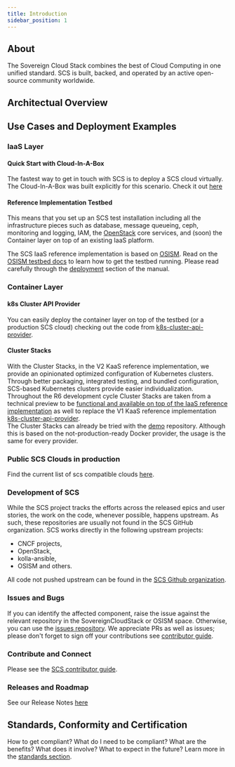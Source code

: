 ```yaml
---
title: Introduction
sidebar_position: 1
---
```



## About

The Sovereign Cloud Stack combines the best of Cloud Computing in one unified standard.
SCS is built, backed, and operated by an active open-source community worldwide.

## Architectual Overview

<ArchitecturalModel jsonFilePath="data/architecturalOverviewData.json" />

## Use Cases and Deployment Examples

### IaaS Layer

#### Quick Start with Cloud-In-A-Box

The fastest way to get in touch with SCS is to deploy a SCS cloud virtually. The Cloud-In-A-Box was built explicitly for this scenario. Check it out [here](/docs/iaas/guides/deploy-guide/examples/cloud-in-a-box)

#### Reference Implementation Testbed

This means that you set up an SCS test installation including all the infrastructure
pieces such as database, message queueing, ceph, monitoring and logging, IAM, the
[OpenStack](https://openstack.org/) core services, and (soon) the Container layer
on top of an existing IaaS platform.

The SCS IaaS reference implementation is based on [OSISM](https://osism.tech/). Read on the
[OSISM testbed docs](https://docs.osism.de/testbed/) to learn how to get the
testbed running. Please read carefully through the
[deployment](https://docs.osism.de/testbed/deployment.html) section of the
manual.

### Container Layer

#### k8s Cluster API Provider

You can easily deploy the container layer on top of the testbed (or a production
SCS cloud) checking out the code from
[k8s-cluster-api-provider](https://github.com/SovereignCloudStack/k8s-cluster-api-provider/).

#### Cluster Stacks

With the Cluster Stacks, in the V2 KaaS reference implementation, we provide an opinionated optimized configuration of Kubernetes clusters. Through better packaging, integrated testing, and bundled configuration, SCS-based Kubernetes clusters provide easier individualization.  
Throughout the R6 development cycle Cluster Stacks are taken from a technical preview to be [functional and available on top of the IaaS reference implementation](https://github.com/SovereignCloudStack/issues/milestone/8) as well to replace the V1 KaaS reference implementation [k8s-cluster-api-provider](https://github.com/SovereignCloudStack/k8s-cluster-api-provider/).  
The Cluster Stacks can already be tried with the [demo](https://github.com/SovereignCloudStack/cluster-stacks-demo) repository. Although this is based on the not-production-ready Docker provider, the usage is the same for every provider.

### Public SCS Clouds in production

Find the current list of scs compatible clouds [here](https://docs.scs.community/standards/certification/overview#compliant-cloud-environments).

### Development of SCS

While the SCS project tracks the efforts across the released epics and user stories, the work on the code, whenever possible, happens upstream. As such, these repositories are usually not found in the SCS GitHub organization. SCS works directly in the following upstream projects:

- CNCF projects,
- OpenStack,
- kolla-ansible,
- OSISM and others.

All code not pushed upstream can be found in the [SCS Github organization](https://github.com/SovereignCloudStack).

### Issues and Bugs

If you can identify the affected component, raise the issue against the relevant repository in the SovereignCloudStack or OSISM space. Otherwise, you can use the [issues repository](https://github.com/SovereignCloudStack/issues). We appreciate PRs as well as issues; please don't forget to sign off your contributions see [contributor guide](https://docs.scs.community/community).

### Contribute and Connect

Please see the [SCS contributor guide](https://docs.scs.community/community).

### Releases and Roadmap

See our Release Notes [here](https://docs.scs.community/docs/category/releases)

## Standards, Conformity and Certification

How to get compliant? What do I need to be compliant? What are the benefits? What does it involve? What to expect in the future? Learn more in the [standards section](https://docs.scs.community/standards).
